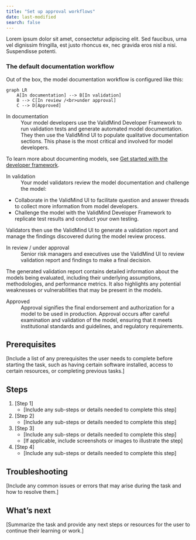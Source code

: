 ```yaml
---
title: "Set up approval workflows"
date: last-modified
search: false
---
```


Lorem ipsum dolor sit amet, consectetur adipiscing elit. Sed faucibus, urna vel dignissim fringilla, est justo rhoncus ex, nec gravida eros nisl a nisi. Suspendisse potenti. 

### The default documentation workflow

Out of the box, the model documentation workflow is configured like this:

```mermaid
graph LR
    A[In documentation] --> B[In validation]
    B --> C[In review /<br>under approval]
    C --> D[Approved]
```

In documentation
: Your model developers use the ValidMind Developer Framework to run validation tests and generate automated model documentation. They then use the ValidMind UI to populate qualitative documentation sections. This phase is the most critical and involved for model developers. 

To learn more about documenting models, see [Get started with the developer framework](get-started-developer-framework.qmd).

In validation
: Your model validators review the model documentation and challenge the model:
   
   - Collaborate in the ValidMind UI to facilitate question and answer threads to collect more information from model developers.
   - Challenge the model with the ValidMind Developer Framework to replicate test results and conduct your own testing.
   
   Validators then use the ValidMind UI to generate a validation report and manage the findings discovered during the model review process.

In review / under approval
: Senior risk managers and executives use the ValidMind UI to review validation report and findings to make a final decision. 
   
   The generated validation report contains detailed information about the models being evaluated, including their underlying assumptions, methodologies, and performance metrics. It also highlights any potential weaknesses or vulnerabilities that may be present in the models. 

Approved
: Approval signifies the final endorsement and authorization for a model to be used in production. Approval occurs after careful examination and validation of the model, ensuring that it meets institutional standards and guidelines, and regulatory requirements.

## Prerequisites

[Include a list of any prerequisites the user needs to complete before starting the task, such as having certain software installed, access to certain resources, or completing previous tasks.]

## Steps

1. [Step 1]
   - [Include any sub-steps or details needed to complete this step]
2. [Step 2]
   - [Include any sub-steps or details needed to complete this step]
3. [Step 3]
   - [Include any sub-steps or details needed to complete this step]
   - [If applicable, include screenshots or images to illustrate the step]
4. [Step 4]
   - [Include any sub-steps or details needed to complete this step]

## Troubleshooting

[Include any common issues or errors that may arise during the task and how to resolve them.]

## What's next

[Summarize the task and provide any next steps or resources for the user to continue their learning or work.]

